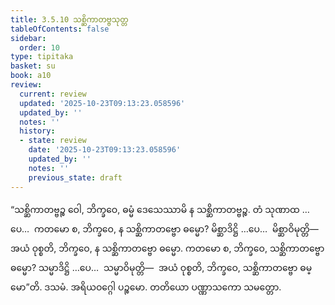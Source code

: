 ```yaml
---
title: 3.5.10 သစ္ဆိကာတဗ္ဗသုတ္တ
tableOfContents: false
sidebar:
  order: 10
type: tipitaka
basket: su
book: a10
review:
  current: review
  updated: '2025-10-23T09:13:23.058596'
  updated_by: ''
  notes: ''
  history:
  - state: review
    date: '2025-10-23T09:13:23.058596'
    updated_by: ''
    notes: ''
    previous_state: draft
---
```



<ReviewStatus review={frontmatter.review} showDetails={true} />

<HypothesisAnnotation frontmatter={frontmatter} />

<DynamicBreadcrumb />

<Division number="154" book="a10" e="ch" v="17" p="457">

<Paragraph number="1147" book="a10">
“သစ္ဆိကာတဗ္ဗဉ္စ ဝေါ, ဘိက္ခဝေ, ဓမ္မံ ဒေသေဿာမိ န သစ္ဆိကာတဗ္ဗဉ္စ. တံ သုဏာထ …ပေ…  ကတမော စ, ဘိက္ခဝေ, န သစ္ဆိကာတဗ္ဗော ဓမ္မော? မိစ္ဆာဒိဋ္ဌိ …ပေ…  မိစ္ဆာဝိမုတ္တိ—  အယံ ဝုစ္စတိ, ဘိက္ခဝေ, န သစ္ဆိကာတဗ္ဗော ဓမ္မော. ကတမော စ, ဘိက္ခဝေ, သစ္ဆိကာတဗ္ဗော ဓမ္မော? သမ္မာဒိဋ္ဌိ …ပေ…  သမ္မာဝိမုတ္တိ—  အယံ ဝုစ္စတိ, ဘိက္ခဝေ, သစ္ဆိကာတဗ္ဗော ဓမ္မော”တိ.

</Paragraph>
</Division>

<Paragraph number="1148" type="center" book="a10">
ဒသမံ.



</Paragraph>

<Paragraph number="1149" type="center" book="a10">
အရိယဝဂ္ဂေါ ပဉ္စမော.



</Paragraph>

<Paragraph number="1150" type="center" book="a10">
တတိယော ပဏ္ဏာသကော သမတ္တော.
</Paragraph>